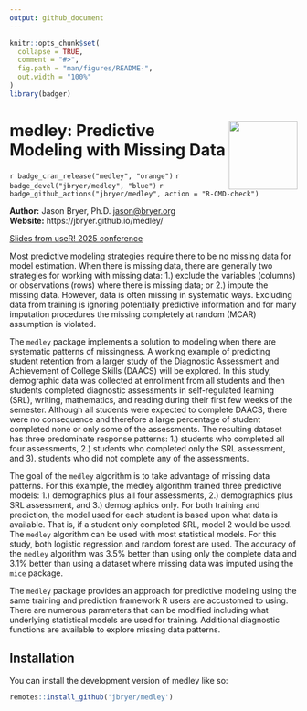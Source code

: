 ```yaml
---
output: github_document
---
```


<!-- README.md is generated from README.Rmd. Please edit that file -->

```r
knitr::opts_chunk$set(
  collapse = TRUE,
  comment = "#>",
  fig.path = "man/figures/README-",
  out.width = "100%"
)
library(badger)
```

# <a href='https://github.com/jbryer/medley'><img src='man/figures/medley.png' align="right" width="120" /></a> medley: Predictive Modeling with Missing Data

<!-- badges: start -->
`r badge_cran_release("medley", "orange")`
`r badge_devel("jbryer/medley", "blue")`
`r badge_github_actions("jbryer/medley", action = "R-CMD-check")`
<!-- badges: end -->

**Author:** Jason Bryer, Ph.D. <jason@bryer.org>  
**Website:** https://jbryer.github.io/medley/

[Slides from useR! 2025 conference](https://github.com/jbryer/medley/slides/medley_useR_2025.pdf)

Most predictive modeling strategies require there to be no missing data for model estimation. When there is missing data, there are generally two strategies for working with missing data: 1.) exclude the variables (columns) or observations (rows) where there is missing data; or 2.) impute the missing data. However, data is often missing in systematic ways. Excluding data from training is ignoring potentially predictive information and for many imputation procedures the missing completely at random (MCAR) assumption is violated.

The `medley` package implements a solution to modeling when there are systematic patterns of missingness. A working example of predicting student retention from a larger study of the Diagnostic Assessment and Achievement of College Skills (DAACS) will be explored. In this study, demographic data was collected at enrollment from all students and then students completed diagnostic assessments in self-regulated learning (SRL), writing, mathematics, and reading during their first few weeks of the semester. Although all students were expected to complete DAACS, there were no consequence and therefore a large percentage of student completed none or only some of the assessments. The resulting dataset has three predominate response patterns: 1.) students who completed all four assessments, 2.) students who completed only the SRL assessment, and 3). students who did not complete any of the assessments. 

The goal of the `medley` algorithm is to take advantage of missing data patterns. For this example, the medley algorithm trained three predictive models: 1.) demographics plus all four assessments, 2.) demographics plus SRL assessment, and 3.) demographics only. For both training and prediction, the model used for each student is based upon what data is available. That is, if a student only completed SRL, model 2 would be used. The `medley` algorithm can be used with most statistical models. For this study, both logistic regression and random forest are used. The accuracy of the `medley` algorithm was 3.5% better than using only the complete data and 3.1% better than using a dataset where missing data was imputed using the `mice` package. 

The `medley` package provides an approach for predictive modeling using the same training and prediction framework R users are accustomed to using. There are numerous parameters that can be modified including what underlying statistical models are used for training.  Additional diagnostic functions are available to explore missing data patterns.

## Installation

You can install the development version of medley like so:

``` r
remotes::install_github('jbryer/medley')
```
